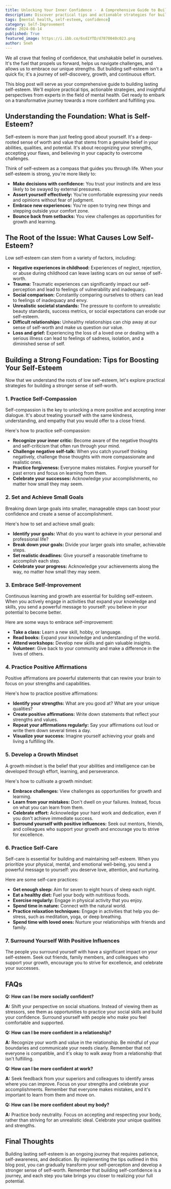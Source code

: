 ```yaml
---
title: Unlocking Your Inner Confidence -  A Comprehensive Guide to Building Lasting Self-Esteem
description: Discover practical tips and actionable strategies for building lasting self-esteem. This comprehensive guide explores expert advice on self-compassion, goal setting, self-improvement, positive affirmations, and more.
tags: [mental health, self-esteem, confidence]
category: Self-Improvement
date: 2024-08-14
published: True
featured_image: https://i.ibb.co/6sd1YTD/d7870040c023.png
author: Sneh
---
```


We all crave that feeling of confidence, that unshakable belief in ourselves. It's the fuel that propels us forward, helps us navigate challenges, and allows us to embrace our unique strengths. But building self-esteem isn't a quick fix; it's a journey of self-discovery, growth, and continuous effort.

This blog post will serve as your comprehensive guide to building lasting self-esteem. We'll explore practical tips, actionable strategies, and insightful perspectives from experts in the field of mental health. Get ready to embark on a transformative journey towards a more confident and fulfilling you.

##  Understanding the Foundation: What is Self-Esteem?

Self-esteem is more than just feeling good about yourself. It's a deep-rooted sense of worth and value that stems from a genuine belief in your abilities, qualities, and potential. It's about recognizing your strengths, accepting your flaws, and believing in your capacity to overcome challenges.

Think of self-esteem as a compass that guides you through life. When your self-esteem is strong, you're more likely to:

* **Make decisions with confidence:** You trust your instincts and are less likely to be swayed by external pressures.
* **Assert yourself effectively:** You're comfortable expressing your needs and opinions without fear of judgment.
* **Embrace new experiences:** You're open to trying new things and stepping outside your comfort zone.
* **Bounce back from setbacks:** You view challenges as opportunities for growth and learning.

##  The Root of the Issue: What Causes Low Self-Esteem?

Low self-esteem can stem from a variety of factors, including:

* **Negative experiences in childhood:**  Experiences of neglect, rejection, or abuse during childhood can leave lasting scars on our sense of self-worth.
* **Trauma:**  Traumatic experiences can significantly impact our self-perception and lead to feelings of vulnerability and inadequacy.
* **Social comparison:**  Constantly comparing ourselves to others can lead to feelings of inadequacy and envy.
* **Unrealistic societal standards:**  The pressure to conform to unrealistic beauty standards, success metrics, or social expectations can erode our self-esteem.
* **Difficult relationships:**  Unhealthy relationships can chip away at our sense of self-worth and make us question our value.
* **Loss and grief:**  Experiencing the loss of a loved one or dealing with a serious illness can lead to feelings of sadness, isolation, and a diminished sense of self.

##  Building a Strong Foundation: Tips for Boosting Your Self-Esteem

Now that we understand the roots of low self-esteem, let's explore practical strategies for building a stronger sense of self-worth.

###  1. Practice Self-Compassion

Self-compassion is the key to unlocking a more positive and accepting inner dialogue. It's about treating yourself with the same kindness, understanding, and empathy that you would offer to a close friend.

Here's how to practice self-compassion:

* **Recognize your inner critic:**  Become aware of the negative thoughts and self-criticism that often run through your mind.
* **Challenge negative self-talk:**  When you catch yourself thinking negatively, challenge those thoughts with more compassionate and realistic ones.
* **Practice forgiveness:**  Everyone makes mistakes. Forgive yourself for past errors and focus on learning from them.
* **Celebrate your successes:**  Acknowledge your accomplishments, no matter how small they may seem.

###  2. Set and Achieve Small Goals

Breaking down large goals into smaller, manageable steps can boost your confidence and create a sense of accomplishment.

Here's how to set and achieve small goals:

* **Identify your goals:**  What do you want to achieve in your personal and professional life?
* **Break down your goals:**  Divide your larger goals into smaller, achievable steps.
* **Set realistic deadlines:**  Give yourself a reasonable timeframe to accomplish each step.
* **Celebrate your progress:**  Acknowledge your achievements along the way, no matter how small they may seem.

###  3. Embrace Self-Improvement

Continuous learning and growth are essential for building self-esteem. When you actively engage in activities that expand your knowledge and skills, you send a powerful message to yourself: you believe in your potential to become better.

Here are some ways to embrace self-improvement:

* **Take a class:**  Learn a new skill, hobby, or language.
* **Read books:**  Expand your knowledge and understanding of the world.
* **Attend workshops:**  Develop new skills and gain valuable insights.
* **Volunteer:**  Give back to your community and make a difference in the lives of others.

###  4. Practice Positive Affirmations

Positive affirmations are powerful statements that can rewire your brain to focus on your strengths and capabilities.

Here's how to practice positive affirmations:

* **Identify your strengths:**  What are you good at? What are your unique qualities?
* **Create positive affirmations:**  Write down statements that reflect your strengths and values.
* **Repeat your affirmations regularly:**  Say your affirmations out loud or write them down several times a day.
* **Visualize your success:**  Imagine yourself achieving your goals and living a fulfilling life.

###  5. Develop a Growth Mindset

A growth mindset is the belief that your abilities and intelligence can be developed through effort, learning, and perseverance.

Here's how to cultivate a growth mindset:

* **Embrace challenges:**  View challenges as opportunities for growth and learning.
* **Learn from your mistakes:**  Don't dwell on your failures. Instead, focus on what you can learn from them.
* **Celebrate effort:**  Acknowledge your hard work and dedication, even if you don't achieve immediate success.
* **Surround yourself with positive influences:**  Seek out mentors, friends, and colleagues who support your growth and encourage you to strive for excellence.

###  6. Practice Self-Care

Self-care is essential for building and maintaining self-esteem. When you prioritize your physical, mental, and emotional well-being, you send a powerful message to yourself: you deserve love, attention, and nurturing.

Here are some self-care practices:

* **Get enough sleep:**  Aim for seven to eight hours of sleep each night.
* **Eat a healthy diet:**  Fuel your body with nutritious foods.
* **Exercise regularly:**  Engage in physical activity that you enjoy.
* **Spend time in nature:**  Connect with the natural world.
* **Practice relaxation techniques:**  Engage in activities that help you de-stress, such as meditation, yoga, or deep breathing.
* **Spend time with loved ones:**  Nurture your relationships with friends and family.

###  7. Surround Yourself With Positive Influences

The people you surround yourself with have a significant impact on your self-esteem. Seek out friends, family members, and colleagues who support your growth, encourage you to strive for excellence, and celebrate your successes.

##  FAQs

**Q: How can I be more socially confident?**

**A:**  Shift your perspective on social situations. Instead of viewing them as stressors, see them as opportunities to practice your social skills and build your confidence. Surround yourself with people who make you feel comfortable and supported.

**Q: How can I be more confident in a relationship?**

**A:**  Recognize your worth and value in the relationship. Be mindful of your boundaries and communicate your needs clearly. Remember that not everyone is compatible, and it's okay to walk away from a relationship that isn't fulfilling.

**Q: How can I be more confident at work?**

**A:**  Seek feedback from your superiors and colleagues to identify areas where you can improve. Focus on your strengths and celebrate your accomplishments. Remember that everyone makes mistakes, and it's important to learn from them and move on.

**Q: How can I be more confident about my body?**

**A:**  Practice body neutrality. Focus on accepting and respecting your body, rather than striving for an unrealistic ideal. Celebrate your unique qualities and strengths.

##  Final Thoughts

Building lasting self-esteem is an ongoing journey that requires patience, self-awareness, and dedication. By implementing the tips outlined in this blog post, you can gradually transform your self-perception and develop a stronger sense of self-worth. Remember that building self-confidence is a journey, and each step you take brings you closer to realizing your full potential.
